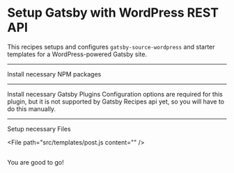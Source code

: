 # Setup Gatsby with WordPress REST API 

This recipes setups and configures `gatsby-source-wordpress` and starter templates for a WordPress-powered Gatsby site.

---

Install necessary NPM packages

<NPMPackage name="gatsby-source-wordpress" />

---

Install necessary Gatsby Plugins
Configuration options are required for this plugin, but it is not supported by Gatsby Recipes api yet, so you will have to do this manually.

<GatsbyPlugin name="gatsby-source-wordpress" />

---

Setup necessary Files

<File
  path="gatsby-node.example.js"
  content=""
/>

<File
  path="src/templates/post.js
  content=""
/>

<File
  path="src/templates/page.js"
  content=""
/>

<File
  path="src/templates/category.js"
  content=""
/>

<File
  path="src/templates/tag.js"
  content=""
/>

<File
  path="src/templates/user.js"
  content=""
/>
---

You are good to go!